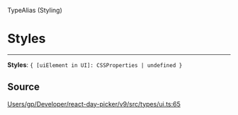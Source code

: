<SectionTitle>TypeAlias (Styling)</SectionTitle>

# Styles

<Description>

</Description>

---

<a id="undefined" name="undefined"></a>

<SignatureMemberIdentifier>**Styles**: `{ [uiElement in UI]: CSSProperties | undefined }`</SignatureMemberIdentifier>

## Source

[Users/gp/Developer/react-day-picker/v9/src/types/ui.ts:65](https://github.com/gpbl/react-day-picker/blob/next/src/types/ui.ts#L65)
